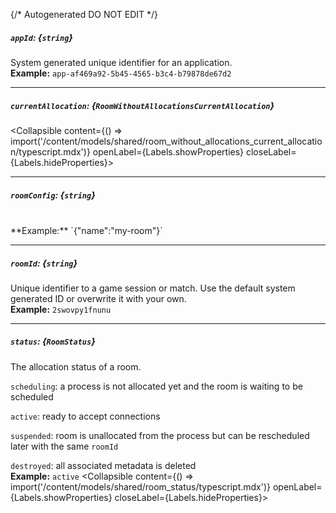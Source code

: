 {/* Autogenerated DO NOT EDIT  */}

##### `appId`: *{`string`}*
System generated unique identifier for an application.
<br/>
**Example:** `app-af469a92-5b45-4565-b3c4-b79878de67d2`

---
##### `currentAllocation`: *{`RoomWithoutAllocationsCurrentAllocation`}*
<Collapsible content={() => import('/content/models/shared/room_without_allocations_current_allocation/typescript.mdx')} openLabel={Labels.showProperties} closeLabel={Labels.hideProperties}>
</Collapsible>

---
##### `roomConfig`: *{`string`}*
<br/>
**Example:** `{"name":"my-room"}`

---
##### `roomId`: *{`string`}*
Unique identifier to a game session or match. Use the default system generated ID or overwrite it with your own.
<br/>
**Example:** `2swovpy1fnunu`

---
##### `status`: *{`RoomStatus`}*
The allocation status of a room.

`scheduling`: a process is not allocated yet and the room is waiting to be scheduled

`active`: ready to accept connections

`suspended`: room is unallocated from the process but can be rescheduled later with the same `roomId`

`destroyed`: all associated metadata is deleted
<br/>
**Example:** `active`
<Collapsible content={() => import('/content/models/shared/room_status/typescript.mdx')} openLabel={Labels.showProperties} closeLabel={Labels.hideProperties}>
</Collapsible>


